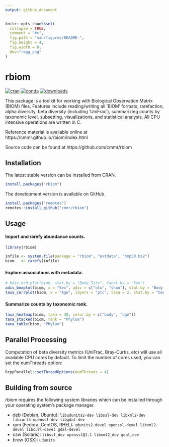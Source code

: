 ```yaml
---
output: github_document
---
```


<!-- Run `devtools::build_readme(); pkgdown::build_home()` after editing.  -->

```r
knitr::opts_chunk$set(
  collapse = TRUE,
  comment = "#>",
  fig.path = "man/figures/README-",
  fig.height = 4,
  fig.width = 8,
  dev="ragg_png"
)
```

# rbiom

<!-- badges: start -->
[![cran](http://www.r-pkg.org/badges/version/rbiom)](https://cran.r-project.org/package=rbiom)
[![conda](https://anaconda.org/conda-forge/r-rbiom/badges/version.svg)](https://anaconda.org/conda-forge/r-rbiom)
[![downloads](http://cranlogs.r-pkg.org/badges/grand-total/rbiom)](https://cranlogs.r-pkg.org/)
<!-- badges: end -->

This package is a toolkit for working with Biological Observation Matrix
(BIOM) files. Features include reading/writing all 'BIOM' formats, rarefaction, 
alpha diversity, beta diversity (including 'UniFrac'), summarizing counts by 
taxonomic level, subsetting, visualizations, and statistical analysis. All CPU 
intensive operations are written in C.

Reference material is available online at https://cmmr.github.io/rbiom/index.html

Source code can be found at https://github.com/cmmr/rbiom



## Installation

The latest stable version can be installed from CRAN.

``` r
install.packages("rbiom")
```

The development version is available on GitHub.

``` r
install.packages("remotes")
remotes::install_github("cmmr/rbiom")
```


## Usage

#### Import and rarefy abundance counts.
```r
library(rbiom)

infile <- system.file(package = "rbiom", "extdata", "hmp50.bz2")
biom   <- rarefy(infile)
```


#### Explore associations with metadata.
```r
# bdiv_ord_plot(biom, stat.by = "Body Site", facet.by = "Sex")
adiv_boxplot(biom, x = "Sex", adiv = c("otu", "shan"), stat.by = "Body Site")
taxa_corrplot(biom, x = "Age", layers = "ptc", taxa = 2, stat.by = "bod")
```


#### Summarize counts by taxonomic rank.
```r
taxa_heatmap(biom, taxa = 30, color.by = c("body", "age"))
taxa_stacked(biom, rank = "Phylum")
taxa_table(biom, 'Phylum')
```


## Parallel Processing

Computation of beta diversity metrics (UniFrac, Bray-Curtis, etc) will use all available CPU cores by default. To limit the number of cores used, you can set the numThreads option:

``` r
RcppParallel::setThreadOptions(numThreads = 4)
```



## Building from source

rbiom requires the following system libraries which can be installed through your operating system's package manager.

* deb (Debian, Ubuntu): `libudunits2-dev libssl-dev libxml2-dev libcurl4-openssl-dev libgdal-dev`
* rpm (Fedora, CentOS, RHEL): `udunits2-devel openssl-devel libxml2-devel libcurl-devel gdal-devel`
* csw (Solaris): `libssl_dev openssl@1.1 libxml2_dev gdal_dev`
* brew (OSX): `udunits`

     
   
 
